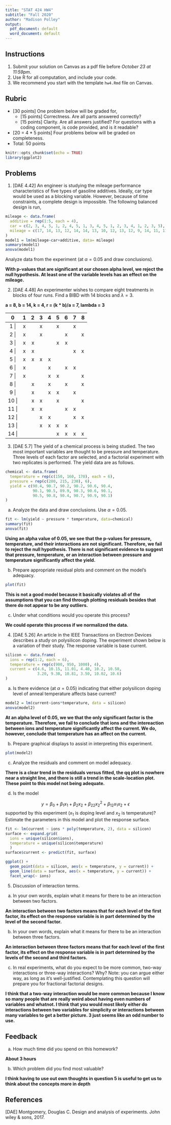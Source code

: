 ---
title: "STAT 424 HW4"
subtitle: "Fall 2020"
author: "Madison Polley"
output:
  pdf_document: default
  word_document: default
---

## Instructions

1. Submit your solution on Canvas as a pdf file before *October 23 at 11:59pm*.
2. Use R for all computation, and include your code. 
3. We recommend you start with the template `hw4.Rmd` file on Canvas.

## Rubric

* [30 points] One problem below will be graded for,
  - [15 points] Correctness. Are all parts answered correctly?
  - [15 points] Clarity. Are all answers justified? For questions with a coding
  component, is code provided, and is it readable?
* [20 = 4 * 5 points] Four problems below will be graded on completeness.
* Total: 50 points

```{r setup, include=FALSE}
knitr::opts_chunk$set(echo = TRUE)
library(ggplot2)
```

## Problems

1. [DAE 4.42] An engineer is studying the mileage performance characteristics of
five types of gasoline additives. Ideally, car type would be used as a blocking
variable. However, because of time constraints, a complete design is impossible.
The following balanced design is run,

```{r}
mileage <- data.frame(
  additive = rep(1:5, each = 4),
  car = c(2, 3, 4, 5, 1, 2, 4, 5, 1, 3, 4, 5, 1, 2, 3, 4, 1, 2, 3, 5),
  mileage = c(17, 14, 13, 12, 14, 14, 13, 10, 12, 13, 12, 9, 14, 11, 11, 12, 11, 12, 10, 8)
)
model1 = lm(mileage~car+additive, data= mileage)
summary(model1)
anova(model1)
```

Analyze data from the experiment (at $\alpha = 0.05$ and draw conclusions).

**With p-values that are significant at our chosen alpha level, we reject the null hypothesis. At least one of the variable levels has an effect on the mileage.**

2. [DAE 4.48] An experimenter wishes to compare eight treatments in blocks of
four runs. Find a BIBD with 14 blocks and $\lambda = 3$.

**a = 8, b = 14, k = 4, r = (k * b)/a = 7, lambda = 3**

 0     1       2    3    4      5    6     7    8  
---   ----  ----  ---- -----  ----  ----  ----  ---
1   |  x            x          x           x 
2   | x            x                 x          x
3   | x       x                x      x
4   | x       x                            x    x
5   | x       x     x     x
6   | x                   x          x      x
7   | x                   x     x                x
8   |         x          x           x           x
9   |        x           x      x           x
10  |        x      x           x                x
11  |        x      x                x      x
12  |               x     x                 x    x
13  |               x     x     x     x
14  |                           x     x     x    x
------------------------------------------------------

    

3. [DAE 5.7] The yield of a chemical process is being studied. The two most
important variables are thought to be pressure and temperature. Three levels of
each factor are selected, and a factorial experiment with two replicates is
performed. The yield data are as follows.

```{r}
chemical <- data.frame(
  temperature = rep(c(150, 160, 170), each = 6),
  pressure = rep(c(200, 215, 230), 6),
  yield = c(90.4, 90.7, 90.2, 90.2, 90.6, 90.4,
            90.1, 90.5, 89.9, 90.3, 90.6, 90.1, 
            90.5, 90.8, 90.4, 90.7, 90.9, 90.1)
)
```

a. Analyze the data and draw conclusions. Use $\alpha = 0.05$.

```{r}
fit <- lm(yield ~ pressure * temperature, data=chemical)
summary(fit)
anova(fit)
```

**Using an alpha value of 0.05, we see that the p-values for pressure, temperature, and their interactions are not significant. Therefore, we fail to reject the null hypothesis. There is not significant evidence to suggest that pressure, temperature, or an interaction between pressure and temperature significantly affect the yield.**

b. Prepare appropriate residual plots and comment on the model's adequacy.

```{r}
plot(fit)
```

**This is not a good model because it basically violates all of the assumptions that you can find through plotting residuals besides that there do not appear to be any outliers.**

c. Under what conditions would you operate this process?

**We could operate this process if we normalized the data.**

4. [DAE 5.26] An article in the IEEE Transactions on Electron Devices describes
a study on polysilicon doping. The experiment shown below is a variation of
their study. The response variable is base current.

```{r}
silicon <- data.frame(
  ions = rep(1:2, each = 6),
  temperature = rep(c(900, 950, 1000), 4),
  current = c(4.6, 10.15, 11.01, 4.40, 10.2, 10.58, 
              3.20, 9.38, 10.81, 3.50, 10.02, 10.6)
)
```

a. Is there evidence (at $\alpha = 0.05$) indicating that either polysilicon
doping level of anneal temperature affects base current?

```{r}
model2 = lm(current~ions*temperature, data = silicon)
anova(model2)
```

**At an alpha level of 0.05, we we that the only significant factor is the temperature. Therefore, we fail to conclude that ions and the intereaction between ions and temperature significantly affect the current. We do, however, conclude that temperature has an affect on the current.**

b. Prepare graphical displays to assist in interpreting this experiment.

```{r}
plot(model2)
```


c. Analyze the residuals and comment on model adequacy.

**There is a clear trend in the residuals versus fitted, the qq plot is nowhere near a straight line, and there is still a trend in the scale-location plot. These point to this model not being adequate.**

d. Is the model

$$
y = \beta_0 + \beta_1 x_1 + \beta_2 x_2 + \beta_{22}x^2_{2} + \beta_{12}x_{1}x_{2} + \epsilon
$$
supported by this experiment ($x_1$ is doping level and $x_{2}$ is temperature)?
Estimate the parameters in this model and plot the response surface.

```{r}
fit <- lm(current ~ ions * poly(temperature, 2), data = silicon)
surface <- expand.grid(
  ions = unique(silicon$ions), 
  temperature = unique(silicon$temperature)
  )
surface$current <- predict(fit, surface)

ggplot() +
  geom_point(data = silicon, aes(x = temperature, y = current)) +
  geom_line(data = surface, aes(x = temperature, y = current)) +
  facet_wrap(~ ions)
```

  
5. Discussion of interaction terms.
a. In your own words, explain what it means for there to be an interaction
between two factors.

**An interaction between two factors means that for each level of the first factor, its effect on the response variable is in part determined by the level of the second factor.**

b. In your own words, explain what it means for there to be an interaction
between three factors.

**An interaction between three factors means that for each level of the first factor, its effect on the response variable is in part determined by the levels of the second and third factors.**

c. In real experiments, what do you expect to be more common, two-way
interactions or three-way interactions? Why? Note: you can argue either way, as
long as it's well-justified. Contemplating this question will prepare you for
fractional factorial designs.

**I think that a two-way interaction would be more common because I know so many people that are really weird about having even numbers of variables and whatnot. I think that you would most likely either do interactions between two variables for simplicity or interactions between many variables to get a better picture. 3 just seems like an odd number to use.**

## Feedback

a. How much time did you spend on this homework?

**About 3 hours**

b. Which problem did you find most valuable?

**I think having to use out own thoughts in question 5 is useful to get us to think about the concepts more in depth**

## References

[DAE] Montgomery, Douglas C. Design and analysis of experiments. John wiley &
sons, 2017.
